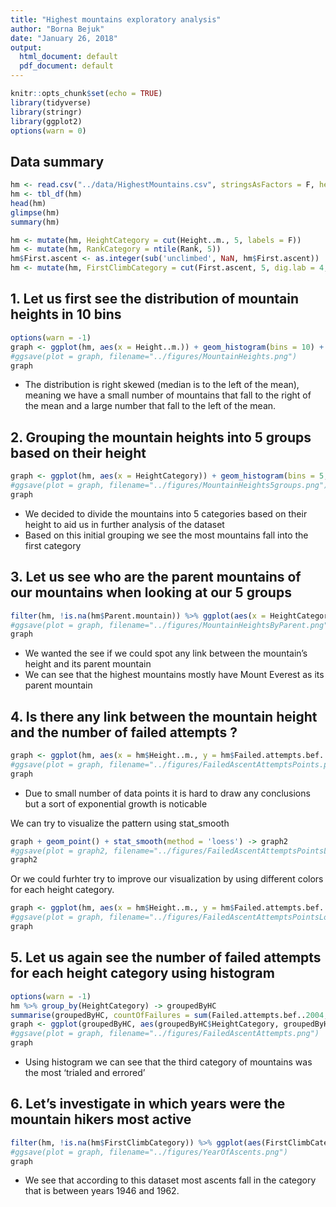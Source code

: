 ```yaml
---
title: "Highest mountains exploratory analysis"
author: "Borna Bejuk"
date: "January 26, 2018"
output:
  html_document: default
  pdf_document: default
---
```


```r
knitr::opts_chunk$set(echo = TRUE)
library(tidyverse)
library(stringr)
library(ggplot2)
options(warn = 0)
```

## Data summary
```r
hm <- read.csv("../data/HighestMountains.csv", stringsAsFactors = F, header = T, na.strings = '')
hm <- tbl_df(hm)
head(hm)
glimpse(hm)
summary(hm)
```
```r
hm <- mutate(hm, HeightCategory = cut(Height..m., 5, labels = F))
hm <- mutate(hm, RankCategory = ntile(Rank, 5))
hm$First.ascent <- as.integer(sub('unclimbed', NaN, hm$First.ascent))
hm <- mutate(hm, FirstClimbCategory = cut(First.ascent, 5, dig.lab = 4, na.rm = T))
```
## 1. Let us first see the distribution of mountain heights in 10 bins
```r
options(warn = -1)
graph <- ggplot(hm, aes(x = Height..m.)) + geom_histogram(bins = 10) + labs(x = 'Mountain height in meters', y = 'Count', title = 'Distribution of mountain heights')
#ggsave(plot = graph, filename="../figures/MountainHeights.png")
graph
```

- The distribution is right skewed (median is to the left of the mean), meaning we have a small number of mountains that fall to the right of the mean and a large number that fall to the left of the mean.  

## 2. Grouping the mountain heights into 5 groups based on their height
```r
graph <- ggplot(hm, aes(x = HeightCategory)) + geom_histogram(bins = 5, stat = 'count') + labs(x = 'Height category', y = 'Count', title = 'Height count when height is categorized into 5 groups')
#ggsave(plot = graph, filename="../figures/MountainHeights5groups.png")
graph
```

- We decided to divide the mountains into 5 categories based on their height to aid us in further analysis of the dataset
- Based on this initial grouping we see the most mountains fall into the first category

## 3. Let us see who are the parent mountains of our mountains when looking at our 5 groups
```r
filter(hm, !is.na(hm$Parent.mountain)) %>% ggplot(aes(x = HeightCategory, fill = Parent.mountain)) + geom_histogram(bins = 5, color = 'black') + labs(fill = 'Parent mountain', x = 'Height category', y = 'Count', title = 'Height count based on the mountain\'s parent mountain\n\n') -> graph
#ggsave(plot = graph, filename="../figures/MountainHeightsByParent.png")
graph
```

- We wanted the see if we could spot any link between the mountain's height and its parent mountain
- We can see that the highest mountains mostly have Mount Everest as its parent mountain

## 4. Is there any link between the mountain height and the number of failed attempts ?
```r
graph <- ggplot(hm, aes(x = hm$Height..m., y = hm$Failed.attempts.bef..2004)) + geom_point() + labs(x = 'Mountain height in meters', y = 'Number of failed ascent attempts', title = 'Number of failed ascent attempts in connection with the mountain height')
#ggsave(plot = graph, filename="../figures/FailedAscentAttemptsPoints.png")
graph
```

- Due to small number of data points it is hard to draw any conclusions but a sort of exponential growth is noticable

We can try to visualize the pattern using stat_smooth

```r
graph + geom_point() + stat_smooth(method = 'loess') -> graph2
#ggsave(plot = graph2, filename="../figures/FailedAscentAttemptsPointsLoess.png")
graph2
```

Or we could furhter try to improve our visualization by using different colors for each height category.
```r
graph <- ggplot(hm, aes(x = hm$Height..m., y = hm$Failed.attempts.bef..2004, color = HeightCategory)) + geom_point() + geom_smooth(aes(x = hm$Height..m., y = hm$Failed.attempts.bef..2004), method = 'loess', linetype = 4, color = "grey", se = F, inherit.aes = F) + labs(x = 'Mountain height in meters', y = 'Number of failed ascent attempts', title = 'Number of failed ascent attempts in connection with the mountain height')
#ggsave(plot = graph, filename="../figures/FailedAscentAttemptsPointsLoessColor.png")
graph
```


## 5. Let us again see the number of failed attempts for each height category using histogram
```r
options(warn = -1)
hm %>% group_by(HeightCategory) -> groupedByHC
summarise(groupedByHC, countOfFailures = sum(Failed.attempts.bef..2004, na.rm = T)) -> groupedByHC
graph <- ggplot(groupedByHC, aes(groupedByHC$HeightCategory, groupedByHC$countOfFailures)) + geom_col() + labs(x = 'Height category', y = 'Failed attempts', title = 'Number of failed attempts for each height category')
#ggsave(plot = graph, filename="../figures/FailedAscentAttempts.png")
graph
```

- Using histogram we can see that the third category of mountains was the most 'trialed and errored'

## 6. Let's investigate in which years were the mountain hikers most active
```r

filter(hm, !is.na(hm$FirstClimbCategory)) %>% ggplot(aes(FirstClimbCategory)) + geom_histogram(bins = 5, stat = 'count', na.rm = T) + labs(x = 'Height category', y = 'Count', title = 'Count of ascents when categorized into 5 groups by the year of ascent') -> graph
#ggsave(plot = graph, filename="../figures/YearOfAscents.png")
graph
```

- We see that according to this dataset most ascents fall in the category that is between years 1946 and 1962.


